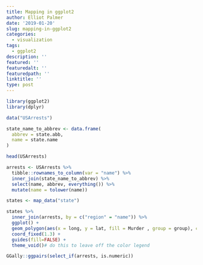 ```yaml
---
title: Mapping in ggplot2
author: Elliot Palmer
date: '2019-01-20'
slug: mapping-in-ggplot2
categories:
  - visualization
tags:
  - ggplot2
description: ''
featured: ''
featuredalt: ''
featuredpath: ''
linktitle: ''
type: post
---
```


```r
library(ggplot2)
library(dplyr)
```

```r
data("USArrests")

state_name_to_abbrev <- data.frame(
  abbrev = state.abb,
  name = state.name
)

head(USArrests)
```

```r
arrests <- USArrests %>% 
  tibble::rownames_to_column(var = "name") %>% 
  inner_join(state_name_to_abbrev) %>% 
  select(name, abbrev, everything()) %>% 
  mutate(name = tolower(name))
```

```r
states <- map_data("state")

states %>% 
  inner_join(arrests, by = c("region" = "name")) %>% 
  ggplot() + 
  geom_polygon(aes(x = long, y = lat, fill = Murder , group = group), color = "white") + 
  coord_fixed(1.3) +
  guides(fill=FALSE) +
  theme_void()# do this to leave off the color legend
```

```r
GGally::ggpairs(select_if(arrests, is.numeric))
```

